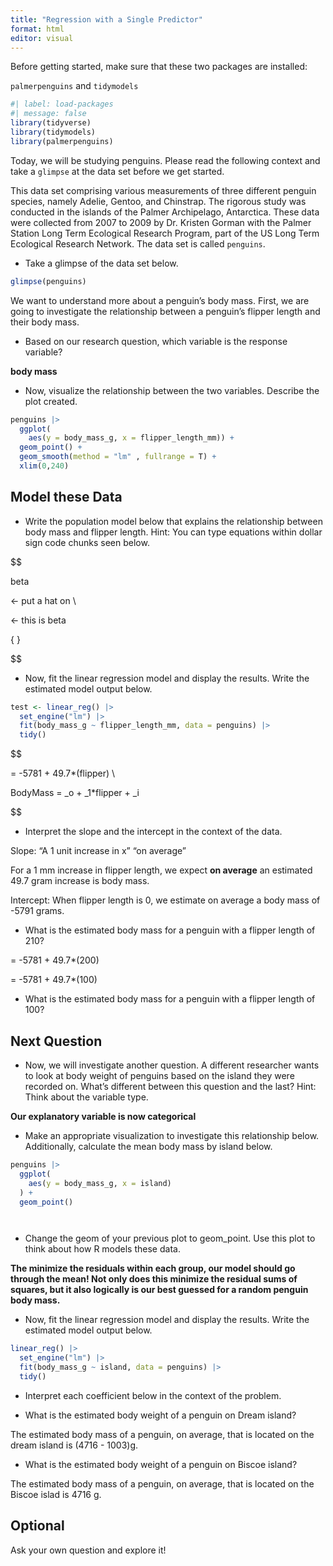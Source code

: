 ```yaml
---
title: "Regression with a Single Predictor"
format: html
editor: visual
---
```


Before getting started, make sure that these two packages are installed:

`palmerpenguins` and `tidymodels`

```r
#| label: load-packages
#| message: false
library(tidyverse)
library(tidymodels)
library(palmerpenguins)
```

Today, we will be studying penguins. Please read the following context and take a `glimpse` at the data set before we get started.

This data set comprising various measurements of three different penguin species, namely Adelie, Gentoo, and Chinstrap. The rigorous study was conducted in the islands of the Palmer Archipelago, Antarctica. These data were collected from 2007 to 2009 by Dr. Kristen Gorman with the Palmer Station Long Term Ecological Research Program, part of the US Long Term Ecological Research Network. The data set is called `penguins`.

-   Take a glimpse of the data set below.

```r

glimpse(penguins)

```

We want to understand more about a penguin's body mass. First, we are going to investigate the relationship between a penguin's flipper length and their body mass.

-   Based on our research question, which variable is the response variable?

**body mass**

-   Now, visualize the relationship between the two variables. Describe the plot created.

```r

penguins |> 
  ggplot( 
    aes(y = body_mass_g, x = flipper_length_mm)) + 
  geom_point() + 
  geom_smooth(method = "lm" , fullrange = T) + 
  xlim(0,240)

```

## Model these Data

-   Write the population model below that explains the relationship between body mass and flipper length. Hint: You can type equations within dollar sign code chunks seen below.

\$\$

beta

\hat{} \<- put a hat on \\

\beta \<- this is beta

{ }

\$\$

-   Now, fit the linear regression model and display the results. Write the estimated model output below.

```r

test <- linear_reg() |>
  set_engine("lm") |>
  fit(body_mass_g ~ flipper_length_mm, data = penguins) |>
  tidy()

```

\$\$

\hat{Body Mass} = -5781 + 49.7\*(flipper) \\

BodyMass = \beta\_o + \beta\_1\*flipper + \epsilon\_i

\$\$

-   Interpret the slope and the intercept in the context of the data.

Slope: "A 1 unit increase in x" "on average"

For a 1 mm increase in flipper length, we expect **on average** an estimated 49.7 gram increase is body mass.

Intercept: When flipper length is 0, we estimate on average a body mass of -5791 grams.

-   What is the estimated body mass for a penguin with a flipper length of 210?

\hat{Body Mass} = -5781 + 49.7\*(200) 

\hat{Body Mass} = -5781 + 49.7\*(100)

-   What is the estimated body mass for a penguin with a flipper length of 100?

## Next Question

-   Now, we will investigate another question. A different researcher wants to look at body weight of penguins based on the island they were recorded on. What's different between this question and the last? Hint: Think about the variable type.

**Our explanatory variable is now categorical**

-   Make an appropriate visualization to investigate this relationship below. Additionally, calculate the mean body mass by island below.

```r

penguins |> 
  ggplot(
    aes(y = body_mass_g, x = island)
  ) + 
  geom_point()




```

-   Change the geom of your previous plot to geom_point. Use this plot to think about how R models these data.

**The minimize the residuals within each group, our model should go through the mean! Not only does this minimize the residual sums of squares, but it also logically is our best guessed for a random penguin body mass.**

-   Now, fit the linear regression model and display the results. Write the estimated model output below.

```r

linear_reg() |>
  set_engine("lm") |>
  fit(body_mass_g ~ island, data = penguins) |>
  tidy()

```

-   Interpret each coefficient below in the context of the problem.

-   What is the estimated body weight of a penguin on Dream island?

The estimated body mass of a penguin, on average, that is located on the dream island is (4716 - 1003)g.

-   What is the estimated body weight of a penguin on Biscoe island?

The estimated body mass of a penguin, on average, that is located on the Biscoe islad is 4716 g.

## Optional

Ask your own question and explore it!
